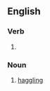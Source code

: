==English==

===Verb===
{{head|en|present participle}}

# {{present participle of|higgle|lang=en|nocat=1}}

===Noun===
{{en-noun}}

# [[haggling]]